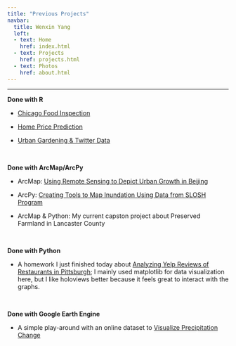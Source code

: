 ```yaml
---
title: "Previous Projects"
navbar:
  title: Wenxin Yang
  left:
  - text: Home
    href: index.html
  - text: Projects
    href: projects.html
  - text: Photos
    href: about.html
---
```

-------------------------------------------------------------------------------

__Done with R__

* [Chicago Food Inspection](musa507final.html)

* [Home Price Prediction](musa507midterm.html)

* [Urban Gardening & Twitter Data](https://drive.google.com/file/d/1e8l0Jd63YBEMhyl_kCfKUU-txfJUl5X7/view?usp=sharing)


<br>


__Done with ArcMap/ArcPy__

* ArcMap: [Using Remote Sensing to Depict Urban Growth in Beijing](https://drive.google.com/file/d/11ozqnC0L43qK7s1oA31ukD345YNP5w_E/view?usp=sharing)

* ArcPy: [Creating Tools to Map Inundation Using Data from SLOSH Program](https://drive.google.com/file/d/1zkHGi_kh26CzyoJXo_MfHYskscgPxnm5/view?usp=sharing)

* ArcMap & Python: My current capston project about Preserved Farmland in Lancaster County



<br>


__Done with Python__

* A homework I just finished today about [Analyzing Yelp Reviews of Restaurants in Pittsburgh](yelp.html); I mainly used matplotlib for data visualization here, but I like holoviews better because it feels great to interact with the graphs.



<br>


__Done with Google Earth Engine__

* A simple play-around with an online dataset to [Visualize Precipitation Change](https://drive.google.com/file/d/1ds8HpX7YqJvhhdkAaZpFBrAT_2koqJWp/view?usp=sharing)


